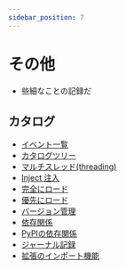 ```yaml
---
sidebar_position: 7
---
```


# その他
- 些細なことの記録だ

## カタログ
- [イベント一覧](./events.mdx)
- [カタログツリー](./tree.mdx)
- [マルチスレッド(threading)](./thread.mdx)
- [Inject 注入](./inject.mdx)
- [完全にロード](./focus_load.mdx)
- [優先にロード](./pre_load.mdx)
- [バージョン管理](./version.mdx)
- [依存関係](./dependencies.mdx)
- [PyPIの依存関係](./pip.mdx)
- [ジャーナル記録](./log.mdx)
- [拡張のインポート機能](./plugin.mdx)